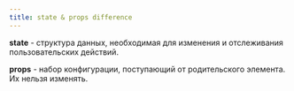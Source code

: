 ```yaml
---
title: state & props difference
---
```


**state** - структура данных, необходимая для изменения и отслеживания
пользовательских действий.

**props** - набор конфигурации, поступающий от родительского элемента. Их нельзя изменять.